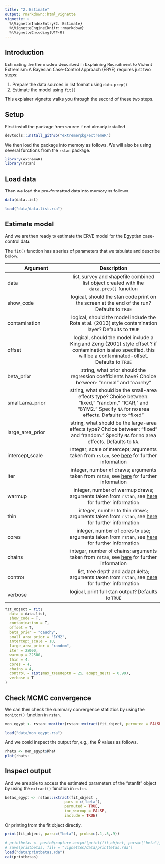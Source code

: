 ```yaml
---
title: "2. Estimate"
output: rmarkdown::html_vignette
vignette: >
  %\VignetteIndexEntry{2. Estimate}
  %\VignetteEngine{knitr::rmarkdown}
  %\VignetteEncoding{UTF-8}
---
```


## Introduction

Estimating the the models described in Explaining Recruitment to Violent Extremism: A Bayesian Case-Control Approach (ERVE) requires just two steps:

1. Prepare the data sources in list format using `data.prep()`
2. Estimate the model using `fit()`

This explainer vignette walks you through the second of these two steps.

## Setup

First install the package from source if not already installed.

```r
devtools::install_github("extremerpkg/extremeR")
```

We then load the package into memory as follows. We will also be using several functions from the `rstan` package. 

```r
library(extremeR)
library(rstan)
```

## Load data

Then we load the pre-formatted data into memory as follows.

```r
data(data.list)
```

```r
load("data/data.list.rda")
```

## Estimate model 

And we are then ready to estimate the ERVE model for the Egyptian case-control data.

The `fit()` function has a series of parameters that we tabulate and describe below.

| Argument   |     Description      |
|----------|:-------------:|
|data | list, survey and shapefile combined list object created with the `data.prep()` function
|show_code | logical, should the stan code print on the screen at the end of the run? Defaults to `TRUE`
|contamination | logical, should the model include the Rota et al. (2013) style contamination layer? Defaults to `TRUE`
|offset | logical, should the model include a King and Zeng (2001) style offset ? if contamination is also specified, this will be a contaminated-offset. Defaults to `TRUE`
|beta_prior | string, what prior should the regression coefficients have? Choice between: "normal" and "cauchy"
|small_area_prior | string, what should be the small-area effects type? Choice between: "fixed," "random," "ICAR," and "BYM2." Specify `NA` for no area effects. Defaults to "fixed"
|large_area_prior | string, what should be the large-area effects type? Choice between: "fixed" and "random." Specify `NA` for no area effects. Defaults to `NA`.
|intercept_scale | integer, scale of intercept; arguments taken from `rstan`, see [here](https://mc-stan.org/users/interfaces/rstan) for further information
|iter | integer, number of draws; arguments taken from `rstan`, see [here](https://mc-stan.org/users/interfaces/rstan) for further information
|warmup | integer, number of warmup draws; arguments taken from `rstan`, see [here](https://mc-stan.org/users/interfaces/rstan) for further information
|thin | integer, number to thin draws; arguments taken from `rstan`, see [here](https://mc-stan.org/users/interfaces/rstan) for further information
|cores | integer, number of cores to use; arguments taken from `rstan`, see [here](https://mc-stan.org/users/interfaces/rstan) for further information
|chains | integer, number of chains; arguments taken from `rstan`, see [here](https://mc-stan.org/users/interfaces/rstan) for further information
|control | list, tree depth and adapt delta; arguments taken from `rstan`, see [here](https://mc-stan.org/users/interfaces/rstan) for further information
|verbose | logical, print full stan output? Defaults to `TRUE`

```r
fit_object = fit(
  data = data.list,
  show_code = T,
  contamination = T,
  offset = T,
  beta_prior = "cauchy",
  small_area_prior = "BYM2",
  intercept_scale = 10,
  large_area_prior = "random",
  iter = 25000,
  warmup = 22500,
  thin = 4,
  cores = 4,
  chains = 4,
  control = list(max_treedepth = 25, adapt_delta = 0.99),
  verbose = T
)
```

## Check MCMC convergence

We can then check the summary convergence statistics by using the `monitor()` function in `rstan`.

```r
mon_egypt <- rstan::monitor(rstan::extract(fit_object, permuted = FALSE, inc_warmup = TRUE))
```

```r
load("data/mon_egypt.rda")
```

And we could inspect the output for, e.g., the $\hat{R}$ values as follows.

```r
rhats <- mon_egypt$Rhat
plot(rhats)
```

## Inspect output

And we are able to access the estimated parameters of the "stanfit" object by using the `extract()` function in `rstan`. 

```r
betas_egypt <- rstan::extract(fit_object ,
                           pars = c('beta'),
                           permuted = TRUE,
                           inc_warmup = FALSE,
                           include = TRUE)
```

Or printing from the fit object directly. 

```r
print(fit_object, pars=c("beta"), probs=c(.1,.5,.9))
```

```r
# printbetas <- paste0(capture.output(print(fit_object, pars=c("beta"), probs=c(.1,.5,.9))), collapse = "\n")
# save(printbetas, file = "vignettes/data/printbetas.rda")
load("data/printbetas.rda")
cat(printbetas)
```
